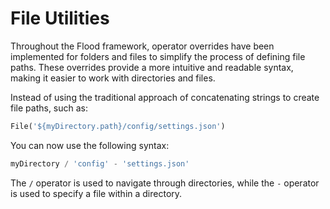 # File Utilities

Throughout the Flood framework, operator overrides have been implemented for folders and files to simplify the process of defining file paths. These overrides provide a more intuitive and readable syntax, making it easier to work with directories and files.

Instead of using the traditional approach of concatenating strings to create file paths, such as:

```dart
File('${myDirectory.path}/config/settings.json')
```

You can now use the following syntax:

```dart
myDirectory / 'config' - 'settings.json'
```

The `/` operator is used to navigate through directories, while the `-` operator is used to specify a file within a directory.
